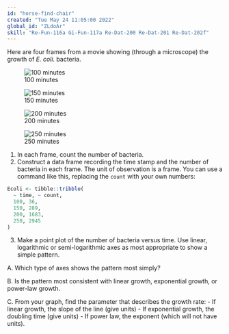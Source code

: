 ```yaml
---
id: "horse-find-chair"
created: "Tue May 24 11:05:00 2022"
global_id: "ZLdoAr"
skill: "Re-Fun-116a Gi-Fun-117a Re-Dat-200 Re-Dat-201 Re-Dat-202f"
---
```


Here are four frames from a movie showing (through a microscope) the growth of *E. coli.* bacteria.

::: {layout-nrow=2}
![100 minutes](Exercises/www/E-coli-100-min.png)

![150 minutes](Exercises/www/E-coli-150-min.png)

![200 minutes](Exercises/www/E-coli-200-min.png)

![250 minutes](Exercises/www/E-coli-250-min.png)
:::

1. In each frame, count the number of bacteria.
2. Construct a data frame recording the time stamp and the number of bacteria in each frame. The unit of observation is a frame. You can use a command like this, replacing the `count` with your own numbers:

```r
Ecoli <- tibble::tribble(
  ~ time, ~ count,
  100, 36,
  150, 289,
  200, 1683,
  250, 2945
)

```

3. Make a point plot of the number of bacteria versus time. Use linear, logarithmic or semi-logarithmic axes as most appropriate to show a simple pattern.

A. Which type of axes shows the pattern most simply?

B. Is the pattern most consistent with linear growth, exponential growth, or power-law growth.

C. From your graph, find the parameter that describes the growth rate:
    - If linear growth, the slope of the line (give units)
    - If exponential growth, the doubling time (give units)
    - If power law, the exponent (which will not have units).
    
    



